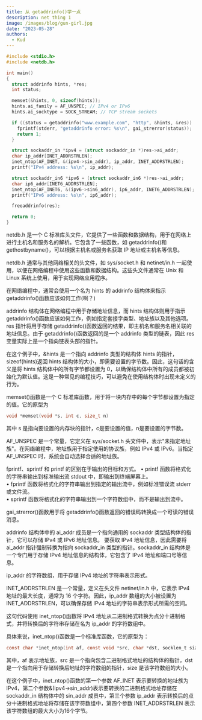 ```yaml
---
title: 从 getaddrinfo()学一点
description: net thing 1
image: /images/blog/gun-girl.jpg
date: "2023-05-28"
authors:
  - Kud
---
```


```c
#include <stdio.h>                                                                     
#include <netdb.h>                                                                     

int main()                                                                             
{                                                                                      
  struct addrinfo hints, *res;                                                       
  int status;                                                                        

  memset(&hints, 0, sizeof(hints));                                                  
  hints.ai_family = AF_UNSPEC; // IPv4 or IPv6                                       
  hints.ai_socktype = SOCK_STREAM; // TCP stream sockets                             

  if ((status = getaddrinfo("www.example.com", "http", &hints, &res)) != 0) {        
    fprintf(stderr, "getaddrinfo error: %s\n", gai_strerror(status));              
    return 1;                                                                      
  }                                                                                  

  struct sockaddr_in *ipv4 = (struct sockaddr_in *)res->ai_addr;                     
  char ip_addr[INET_ADDRSTRLEN];                                                     
  inet_ntop(AF_INET, &(ipv4->sin_addr), ip_addr, INET_ADDRSTRLEN);                   
  printf("IPv4 address: %s\n", ip_addr);                                             

  struct sockaddr_in6 *ipv6 = (struct sockaddr_in6 *)res->ai_addr;                   
  char ip6_addr[INET6_ADDRSTRLEN];                                                   
  inet_ntop(AF_INET6, &(ipv6->sin6_addr), ip6_addr, INET6_ADDRSTRLEN);               
  printf("IPv6 address: %s\n", ip6_addr);                                            

  freeaddrinfo(res);                                                                 

  return 0;                                                                          
}
```

netdb.h 是一个 C 标准库头文件，它提供了一些函数和数据结构，用于在网络上进行主机名和服务名的解析。它包含了一些函数，如 getaddrinfo()和 gethostbyname()，可以根据主机名或服务名获取 IP 地址或主机名等信息。
                                                                                         
netdb.h 通常与其他网络相关的头文件，如 sys/socket.h 和 netinet/in.h 一起使用，以便在网络编程中使用这些函数和数据结构。这些头文件通常在 Unix 和 Linux 系统上使用，用于实现网络应用程序。

在网络编程中，通常会使用一个名为 hints 的 addrinfo 结构体来指示 getaddrinfo()函数应该如何工作(啊？)

addrinfo 结构体在网络编程中用于存储地址信息，而 hints 结构体则用于指示 getaddrinfo()函数应该如何工作，例如指定套接字类型、地址族以及其他选项。res 指针将用于存储 getaddrinfo()函数返回的结果，即主机名和服务名相关联的地址信息。由于 getaddrinfo()函数返回的是一个 addrinfo 类型的链表，因此 res 变量实际上是一个指向链表头部的指针。

在这个例子中，&hints 是一个指向 addrinfo 类型的结构体 hints 的指针，sizeof(hints)返回 hints 结构体的大小，即需要设置的字节数。因此，这句话的含义是将 hints 结构体中的所有字节都设置为 0，以确保结构体中所有的成员都被初始化为默认值。这是一种常见的编程技巧，可以避免在使用结构体时出现未定义的行为。

memset()函数是一个 C 标准库函数，用于将一块内存中的每个字节都设置为指定的值。它的原型为    
```c
void *memset(void *s, int c, size_t n)                                                   
```
其中 s 是指向要设置的内存块的指针，c是要设置的值，n是要设置的字节数。                    

AF\_UNSPEC 是一个常量，它定义在 sys/socket.h 头文件中，表示"未指定地址族"。在网络编程中，地址族用于指定使用的协议族，例如 IPv4 或 IPv6。当指定 AF_UNSPEC 时，系统会自动选择合适的地址族。

fprintf、sprintf 和 printf 的区别在于输出的目标和方式。
• printf 函数将格式化的字符串输出到标准输出流 stdout 中，即输出到终端屏幕上。               
• fprintf 函数将格式化的字符串输出到指定的输出流中，例如标准错误流 stderr 或文件流。        
• sprintf 函数将格式化的字符串输出到一个字符数组中，而不是输出到流中。

gai_strerror()函数用于将 getaddrinfo()函数返回的错误码转换成一个可读的错误消息。

addrinfo 结构体中的 ai\_addr 成员是一个指向通用的 sockaddr 类型结构体的指针，它可以存储 IPv4 或 IPv6 地址信息。 要获取 IPv4 地址信息，因此需要将 ai\_addr 指针强制转换为指向 sockaddr\_in 类型的指针。sockaddr\_in 结构体是一个专门用于存储 IPv4 地址信息的结构体，它包含了 IPv4 地址和端口号等信息。
                                                                                         
ip\_addr 的字符数组，用于存储 IPv4 地址的字符串表示形式。              
                                                                                         
INET\_ADDRSTRLEN 是一个常量，定义在头文件 netinet/in.h 中，它表示 IPv4 地址的最大长度，通常为 16 个字符。因此，ip\_addr 数组的大小被设置为 INET\_ADDRSTRLEN，可以确保存储 IPv4 地址的字符串表示形式所需的空间。

这句代码使用 inet\_ntop()函数将 IPv4 地址从二进制格式转换为点分十进制格式，并将转换后的字符串存储在名为 ip\_addr 的字符数组中。
                                                                                         
具体来说，inet\_ntop()函数是一个标准库函数，它的原型为：                                  
                                                                                         
```c
const char *inet_ntop(int af, const void *src, char *dst, socklen_t size);             
```
                                                                                           
其中，af 表示地址族，src 是一个指向包含二进制格式地址的结构体的指针，dst 是一个指向用于存储转换后地址的字符数组的指针，size 是该字符数组的大小。
                                                                                         
在这个例子中，inet_ntop()函数的第一个参数 AF_INET 表示要转换的地址族为 IPv4，第二个参数&(ipv4->sin_addr)表示要转换的二进制格式地址存储在 sockaddr_in 结构体中的 sin_addr 成员中，第三个参数 ip_addr 表示转换后的点分十进制格式地址将存储在该字符数组中，第四个参数 INET_ADDRSTRLEN 表示该字符数组的最大大小为16个字节。
